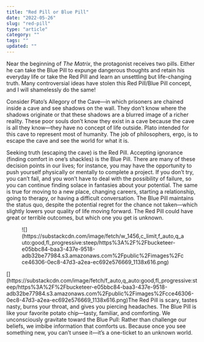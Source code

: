 ```yaml
---
title: "Red Pill or Blue Pill"
date: "2022-05-26"
slug: "red-pill"
type: "article"
category: ""
tags: ""
updated: ""
---
```


Near the beginning of *The Matrix*, the protagonist receives two pills. Either he can take the Blue Pill to expunge dangerous thoughts and retain his everyday life or take the Red Pill and learn an unsettling but life-changing truth. Many controversial ideas have stolen this Red Pill/Blue Pill concept, and I will shamelessly do the same!

Consider Plato’s Allegory of the Cave—in which prisoners are chained inside a cave and see shadows on the wall. They don’t know where the shadows originate or that these shadows are a blurred image of a richer reality. These poor souls don’t know they exist in a cave because the cave is all they know—they have no concept of life outside. Plato intended for this cave to represent most of humanity. The job of philosophers, ergo, is to escape the cave and see the world for what it is.

Seeking truth (escaping the cave) is the Red Pill. Accepting ignorance (finding comfort in one’s shackles) is the Blue Pill. There are many of these decision points in our lives; for instance, you may have the opportunity to push yourself physically or mentally to complete a project. If you don’t try, you can’t fail, and you won’t have to deal with the possibility of failure, so you can continue finding solace in fantasies about your potential. The same is true for moving to a new place, changing careers, starting a relationship, going to therapy, or having a difficult conversation. The Blue Pill maintains the status quo, despite the potential regret for the chance not taken—which slightly lowers your quality of life moving forward. The Red Pill could have great or terrible outcomes, but which one you get is unknown.

<figure class="wp-block-image">![](https://substackcdn.com/image/fetch/w_1456,c_limit,f_auto,q_auto:good,fl_progressive:steep/https%3A%2F%2Fbucketeer-e05bbc84-baa3-437e-9518-adb32be77984.s3.amazonaws.com%2Fpublic%2Fimages%2Fcce46306-0ec8-47d3-a2ea-ec692e576669_1138x616.png)</figure>[](https://substackcdn.com/image/fetch/f_auto,q_auto:good,fl_progressive:steep/https%3A%2F%2Fbucketeer-e05bbc84-baa3-437e-9518-adb32be77984.s3.amazonaws.com%2Fpublic%2Fimages%2Fcce46306-0ec8-47d3-a2ea-ec692e576669_1138x616.png)The Red Pill is scary, tastes nasty, burns your throat, and gives you piercing headaches. The Blue Pill is like your favorite potato chip—tasty, familiar, and comforting. We unconsciously gravitate toward the Blue Pull: Rather than challenge our beliefs, we imbibe information that comforts us. Because once you see something new, you can’t unsee it—it’s a one-ticket to an unknown world.